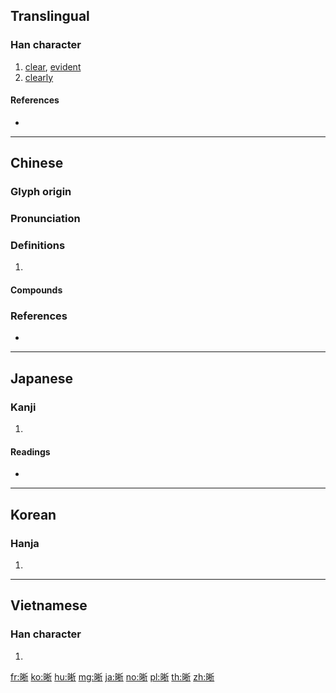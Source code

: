 {{also|晢}}
==Translingual==

===Han character===
{{Han char|rn=72|rad=日|as=08|sn=12|four=62021|canj=ADHL|ids=⿰日析}}

# [[clear]], [[evident]]
# [[clearly]]

====References====
* {{Han ref|kx=0496.330|dkj=13990|dj=0863.060|hdz=21517.080|uh=6670|ud=26224|bh=B4B7|bd=46263}}

----

==Chinese==
{{zh-forms}}

===Glyph origin===
{{Han etym}}

===Pronunciation===
{{zh-pron
|m=xī
|c=sik1,cik1
|mc=
|oc=y
|cat=
}}

===Definitions===
{{zh-hanzi}}

# {{rfdef|zh}}

====Compounds====
{{zh-der|條分縷晰|清晰|明晰|清晰可見}}

===References===
* {{R:yue:mfccd}}

----

==Japanese==

===Kanji===
{{ja-kanji|grade=|rs=日08}}

# {{defn|lang=ja|sort=日08}}

====Readings====
* {{ja-readings|on=[[せき]] (seki), [[しゃく]] (shaku)|kun=[[あきらか]] (akiraka)}}

----

==Korean==

===Hanja===
{{ko-hanja|hangeul=석|eumhun=|rv=seok|mr=sŏk|y=sek}}

# {{defn|lang=ko|sort=日08}}

----

==Vietnamese==

===Han character===
{{vi-readings|rs=日08|hanviet=tích}}

# {{defn|lang=vi|sort=日08}}

[[fr:晰]]
[[ko:晰]]
[[hu:晰]]
[[mg:晰]]
[[ja:晰]]
[[no:晰]]
[[pl:晰]]
[[th:晰]]
[[zh:晰]]